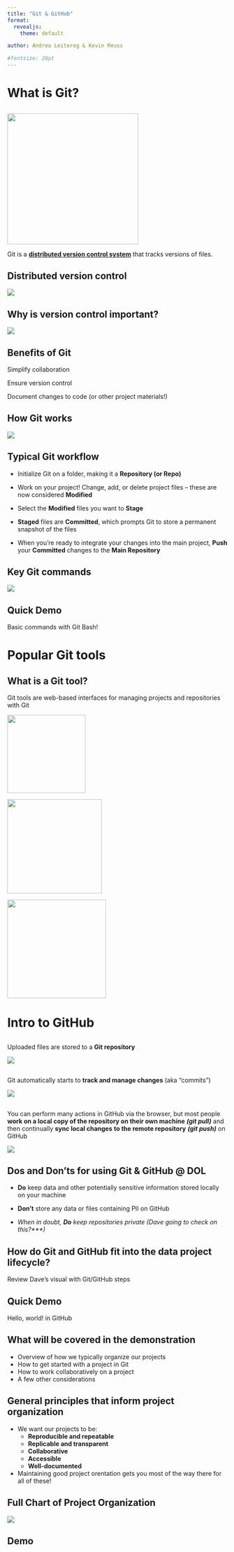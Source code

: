 ```yaml
---
title: "Git & GitHub"
format:
  revealjs:
    theme: default

author: Andrea Leitereg & Kevin Reuss

#fontsize: 28pt
---
```


# What is Git?

## 

![](git-logo.png){fig-align="center" width="300"}

Git is a [**distributed version control system**]{.underline} that tracks versions of files.

## Distributed version control

![](distributed-version-control-diagram.png){fig-align="center"}

## Why is version control important? {.center}

![](tech-comics-version-control.png){fig-align="center"}

## Benefits of Git

Simplify collaboration

Ensure version control

Document changes to code (or other project materials!)

## How Git works

[![](git-workflow-image-1.png)](https://newsletter.techworld-with-milan.com/p/how-to-learn-git)

## Typical Git workflow

-   Initialize Git on a folder, making it a **Repository (or Repo)**

-   Work on your project! Change, add, or delete project files -- these are now considered **Modified**

-   Select the **Modified** files you want to **Stage**

-   **Staged** files are **Committed**, which prompts Git to store a permanent snapshot of the files

-   When you're ready to integrate your changes into the main project, **Push** your **Committed** changes to the **Main Repository**

## Key Git commands

![](git-workflow-image-2.png){fig-align="center"}

## Quick Demo

Basic commands with Git Bash!

# Popular Git tools

## What is a Git tool?

Git tools are web-based interfaces for managing projects and repositories with Git

![](github-logo.png){width="179"}

![](bitbucket-logo.png){width="216"}

![](gitlab-logo.png){width="226"}

# Intro to GitHub

## 

Uploaded files are stored to a **Git repository**

![](git-hub-image-1.png)

## 

Git automatically starts to **track and manage changes** (aka "commits")

![](git-hub-image-2.png)

## 

You can perform many actions in GitHub via the browser, but most people **work on a local copy of the repository on their own machine** ***(git pull)*** and then continually **sync local changes** **to the remote repository** ***(git push)*** on GitHub

![](distributed-version-control-diagram-2.png){fig-align="center"}

## Dos and Don'ts for using Git & GitHub \@ DOL

-   **Do** keep data and other potentially sensitive information stored locally on your machine

-   **Don't** store any data or files containing PII on GitHub

-   *When in doubt, **Do** keep repositories private (Dave going to check on this?\*\*\*)*

## How do Git and GitHub fit into the data project lifecycle?

Review Dave's visual with Git/GitHub steps

## Quick Demo

Hello, world! in GitHub



## What will be covered in the demonstration 
::: {.incremental} 
-  Overview of how we typically organize our projects
-  How to get started with a project in Git
-  How to work collaboratively on a project
-  A few other considerations 
:::

## General principles that inform project organization
::: {.incremental}
- We want our projects to be:
  - **Reproducible and repeatable**
  - **Replicable and transparent**
  - **Collaborative**
  - **Accessible**
  - **Well-documented**
- Maintaining good project orentation gets you most of the way there for all of these!   
:::

## Full Chart of Project Organization
![](full-project-org.png)

## Demo
